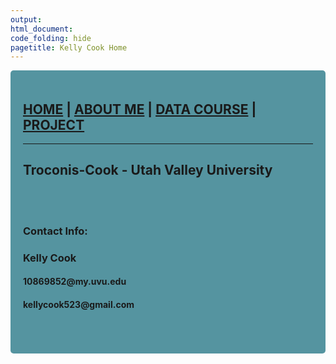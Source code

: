 ```yaml
---
output: 
html_document:
code_folding: hide
pagetitle: Kelly Cook Home
---
```


<style type="text/css">
.main-container {
  max-width: 1800px;
  margin-left: auto;
  margin-right: auto;
}
</style>

<style>
div.gray { background-color:#5594A0; border-radius: 5px; padding: 20px;}
</style>
<div class = "gray">



<style>
div.blue { background-color:#61A4B7; border-radius: 5px; padding: 20px;}
</style>
<div class = "blue">
## [HOME](http://KellyTroconis.github.io/) | [ABOUT ME](http://KellyTroconis.github.io/About-me/) | [DATA COURSE](http://KellyTroconis.github.io/data-course/) | [PROJECT](http://KellyTroconis.github.io/PROJECT/)
</div>
___
## **Troconis-Cook  - Utah Valley University**
<br>
<br>

### **Contact Info:**

### Kelly Cook
#### 10869852@my.uvu.edu
#### kellycook523@gmail.com

<br>
</div>